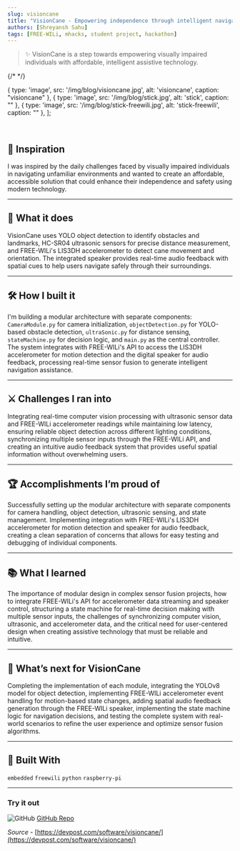 ```yaml
---
slug: visioncane
title: "VisionCane - Empowering independence through intelligent navigation"
authors: [Shreyansh Sahu]
tags: [FREE-WILi, mhacks, student project, hackathon]
---
```


> ✨ VisionCane is a step towards empowering visually impaired individuals with affordable, intelligent assistive technology.


{/* <MyCarousel /> */}

  { type: 'image', src: '/img/blog/visioncane.jpg', alt: 'visioncane', caption: "visioncane" },
  { type: 'image', src: '/img/blog/stick.jpg', alt: 'stick', caption: "" },
  { type: 'image', src: '/img/blog/stick-freewili.jpg', alt: 'stick-freewili', caption: "" },
];

<MyCarousel slides={slides} />

<!-- truncate -->

<br/>

## 🌟 Inspiration

I was inspired by the daily challenges faced by visually impaired individuals in navigating unfamiliar environments and wanted to create an affordable, accessible solution that could enhance their independence and safety using modern technology.

---

## 👀 What it does

VisionCane uses YOLO object detection to identify obstacles and landmarks, HC-SR04 ultrasonic sensors for precise distance measurement, and FREE-WILi's LIS3DH accelerometer to detect cane movement and orientation. The integrated speaker provides real-time audio feedback with spatial cues to help users navigate safely through their surroundings.

---

## 🛠️ How I built it

I'm building a modular architecture with separate components: `CameraModule.py` for camera initialization, `objectDetection.py` for YOLO-based obstacle detection, `ultraSonic.py` for distance sensing, `stateMachine.py` for decision logic, and `main.py` as the central controller. The system integrates with FREE-WILi's API to access the LIS3DH accelerometer for motion detection and the digital speaker for audio feedback, processing real-time sensor fusion to generate intelligent navigation assistance. 

---

## ⚔️ Challenges I ran into

Integrating real-time computer vision processing with ultrasonic sensor data and FREE-WILi accelerometer readings while maintaining low latency, ensuring reliable object detection across different lighting conditions, synchronizing multiple sensor inputs through the FREE-WILi API, and creating an intuitive audio feedback system that provides useful spatial information without overwhelming users.

---

## 🏆 Accomplishments I’m proud of

Successfully setting up the modular architecture with separate components for camera handling, object detection, ultrasonic sensing, and state management. Implementing integration with FREE-WILi's LIS3DH accelerometer for motion detection and speaker for audio feedback, creating a clean separation of concerns that allows for easy testing and debugging of individual components.

---

## 📚 What I learned

The importance of modular design in complex sensor fusion projects, how to integrate FREE-WILi's API for accelerometer data streaming and speaker control, structuring a state machine for real-time decision making with multiple sensor inputs, the challenges of synchronizing computer vision, ultrasonic, and accelerometer data, and the critical need for user-centered design when creating assistive technology that must be reliable and intuitive.

---

## 🚀 What’s next for VisionCane  

Completing the implementation of each module, integrating the YOLOv8 model for object detection, implementing FREE-WILi accelerometer event handling for motion-based state changes, adding spatial audio feedback generation through the FREE-WILi speaker, implementing the state machine logic for navigation decisions, and testing the complete system with real-world scenarios to refine the user experience and optimize sensor fusion algorithms.

---

## 🧩 Built With  

```embedded``` ```freewili``` ```python``` ```raspberry-pi```

---

### Try it out

<div class="github-img">

![GitHub](./github.png) <a href="https://github.com/Nailfighter/VisionCane" target="_blank"><span>GitHub Repo</span></a>
</div>

*Source* - [https://devpost.com/software/visioncane/](https://devpost.com/software/visioncane/)